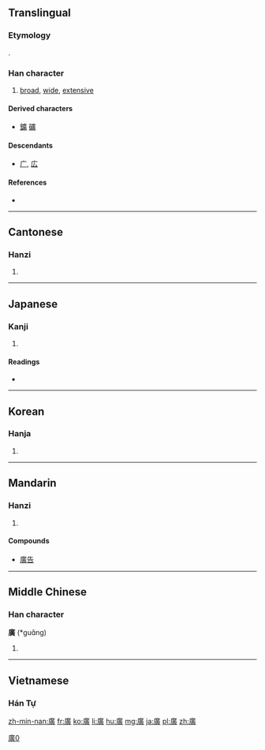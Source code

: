 {{also|广|広}}
==Translingual==
{{ja-forms|[[広]]|[[广]]|廣}}
===Etymology===
{{Han compound|广|黃|ls=psc|c1=s|c2=p}}.

===Han character===
{{Han char|rn=53|rad=广|as=12|sn=15|four=0028<sub>6</sub>|canj=戈廿一金 (ITMC)|ids=⿸[[广]][[黃]]}}

# [[broad]], [[wide]], [[extensive]]

====Derived characters====
* [[鑛]] [[礦]]

====Descendants====
* [[广]], [[広]]

====References====
* {{Han ref|kx=0351.030|dkj=09493|dj=0663.010|hdz=20897.040|uh=5EE3|ud=24291|bh=BC73|bd=48243}}

----

==Cantonese==

===Hanzi===
{{yue-hanzi|jyut=|y=gwong2|sim=广}}

# {{defn|lang=yue|sort=广12}}

----

==Japanese==

===Kanji===
{{ja-kanji|grade=|rs=广12}}

# {{defn|lang=ja|sort=广12}}

====Readings====
* {{ja-readings|on=[[こう]] (kō)|kun=[[ひろい]] (hiroi), [[ひろば]] (hiroba), [[ひろめる]] (hiromeru)}}

----

==Korean==

===Hanja===
{{ko-hanja|hangeul=광|eumhun=넓을|rv=gwang|mr=kwang}}

# {{defn|lang=ko|sort=广12}}

----

==Mandarin==

===Hanzi===
{{cmn-hanzi|sim=广|pin=[[guǎng]] ([[guang3]])|wg=kuang<sup>3</sup>}}

# {{defn|lang=cmn|sort=广12}}

====Compounds====
* [[廣告]]

----

==Middle Chinese==

===Han character===
'''廣''' (*guɑ̌ng)<!--asterisk indicates that this is a reconstructed pronunciation--><!--Unihan gives the vowel as ɑ rather than a; are they different?-->

# {{defn|lang=zhx-mid|sort=广12}}

----

==Vietnamese==

===Hán Tự===
{{rfc-header|Hán Tự|lang=vi}}
{{vi-hantu|[[quảng]], [[quẳng]], [[quãng]], [[rộng]]|rs=广12}}

[[Category:CJKV characters simplified differently in Japan and China|廣0]]

[[zh-min-nan:廣]]
[[fr:廣]]
[[ko:廣]]
[[li:廣]]
[[hu:廣]]
[[mg:廣]]
[[ja:廣]]
[[pl:廣]]
[[zh:廣]]